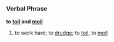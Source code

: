 =={{en}}==
===Verbal Phrase===
'''to [[toil]] and [[moil]]'''
# to work hard; to [[drudge]]; to [[toil]], to [[moil]]